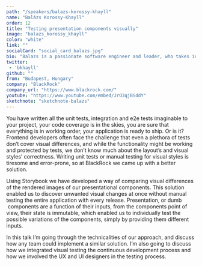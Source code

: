 ```yaml
---
path: "/speakers/balazs-korossy-khayll"
name: "Balázs Korossy-Khayll"
order: 12
title: "Testing presentation components visually"
image: "balazs_korossy_khayll"
color: "white"
link: ""
socialCard: "social_card_balazs.jpg"
bio: "Balazs is a passionate software engineer and leader, who takes inspiration from his studies in both computer science and industrial design. As a VP of engineering he’s responsible for a user experience and development team at BlackRock that delivers software products in the Aladdin platform."
twitter: 
 - 'bkhayll'
github: ""
from: "Budapest, Hungary"
company: "BlackRock"
company_url: "https://www.blackrock.com/"
youtube: "https://www.youtube.com/embed/JrO3qjBSddY"
sketchnote: "sketchnote-balazs"
---
```


You have written all the unit tests, integration and e2e tests imaginable to your project, your code coverage is in the skies,
you are sure that everything is in working order, your application is ready to ship. Or is it? Frontend developers often face
the challenge that even a plethora of tests don’t cover visual differences, and while the functionality might be working and
protected by tests, we don’t know much about the layout’s and visual styles’ correctness. Writing unit tests or manual testing
for visual styles is tiresome and error-prone, so at BlackRock we came up with a better solution.

Using Storybook we have developed a way of comparing visual differences of the rendered images of our presentational components.
This solution enabled us to discover unwanted visual changes at once without manual testing the entire application with every
release. Presentation, or dumb  components are a function of their inputs, from the components point of view, their state is
immutable, which enabled us to individually test the possible variations of the components, simply by providing them different inputs.

In this talk I’m going through the technicalities of our approach, and discuss how any team could implement a similar solution.
I’m also going to discuss how we integrated visual testing the continuous development process and how we involved the UX and UI
designers in the testing process.